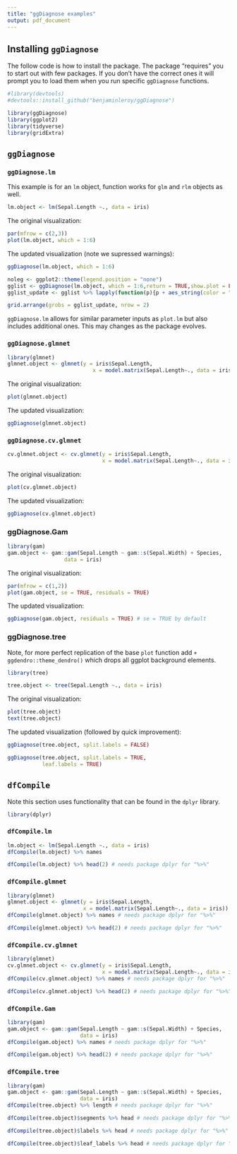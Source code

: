 ```yaml
---
title: "ggDiagnose examples"
output: pdf_document
---
```


## Installing `ggDiagnose`

The follow code is how to install the package. The package "requires" you to start out with few packages. If you don't have the correct ones it will prompt you to load them when you run specific `ggDiagnose` functions.

```r
#library(devtools)
#devtools::install_github("benjaminleroy/ggDiagnose")
```

```r
library(ggDiagnose)
library(ggplot2)
library(tidyverse)
library(gridExtra)
```

## `ggDiagnose`

### `ggDiagnose.lm` 

This example is for an `lm` object, function works for `glm` and `rlm` objects as well.

```r
lm.object <- lm(Sepal.Length ~., data = iris)
```


The original visualization:

```r
par(mfrow = c(2,3))
plot(lm.object, which = 1:6)
```

The updated visualization (note we supressed warnings):

```r
ggDiagnose(lm.object, which = 1:6)
```

```r
noleg <- ggplot2::theme(legend.position = "none")
gglist <- ggDiagnose(lm.object, which = 1:6,return = TRUE,show.plot = FALSE)$gglist
gglist_update <- gglist %>% lapply(function(p){p + aes_string(color = "Species") + noleg})

grid.arrange(grobs = gglist_update, nrow = 2)  
```


`ggDiagnose.lm` allows for similar parameter inputs as `plot.lm` but also includes additional ones. This may changes as the package evolves. 

### `ggDiagnose.glmnet`

```r
library(glmnet)
glmnet.object <- glmnet(y = iris$Sepal.Length, 
                           x = model.matrix(Sepal.Length~., data = iris))
```

The original visualization:

```r
plot(glmnet.object)
```

The updated visualization:

```r
ggDiagnose(glmnet.object)
```


### `ggDiagnose.cv.glmnet`

```r
cv.glmnet.object <- cv.glmnet(y = iris$Sepal.Length, 
                              x = model.matrix(Sepal.Length~., data = iris))
```

The original visualization:

```r
plot(cv.glmnet.object)
```

The updated visualization:

```r
ggDiagnose(cv.glmnet.object)
```

### ggDiagnose.Gam

```r
library(gam)
gam.object <- gam::gam(Sepal.Length ~ gam::s(Sepal.Width) + Species,
                  data = iris)
```

The original visualization:

```r
par(mfrow = c(1,2))
plot(gam.object, se = TRUE, residuals = TRUE)
```


The updated visualization:


```r
ggDiagnose(gam.object, residuals = TRUE) # se = TRUE by default

```


### ggDiagnose.tree

Note, for more perfect replication of the base `plot` function add `+ ggdendro::theme_dendro()` which drops all ggplot background elements.

```r
library(tree)

tree.object <- tree(Sepal.Length ~., data = iris)
```

The original visualization:

```r
plot(tree.object)
text(tree.object)
```


The updated visualization (followed by quick improvement):

```r
ggDiagnose(tree.object, split.labels = FALSE)
```


```r
ggDiagnose(tree.object, split.labels = TRUE,
           leaf.labels = TRUE)
```

## `dfCompile`

Note this section uses functionality that can be found in the `dplyr` library.

```r
library(dplyr)
```

### `dfCompile.lm`

```r
lm.object <- lm(Sepal.Length ~., data = iris)
dfCompile(lm.object) %>% names
```

```r
dfCompile(lm.object) %>% head(2) # needs package dplyr for "%>%"
```

### `dfCompile.glmnet`

```r
library(glmnet)
glmnet.object <- glmnet(y = iris$Sepal.Length,
                        x = model.matrix(Sepal.Length~., data = iris))
dfCompile(glmnet.object) %>% names # needs package dplyr for "%>%"
```

```r
dfCompile(glmnet.object) %>% head(2) # needs package dplyr for "%>%"
```

### `dfCompile.cv.glmnet`

```r
library(glmnet)
cv.glmnet.object <- cv.glmnet(y = iris$Sepal.Length,
                              x = model.matrix(Sepal.Length~., data = iris))
dfCompile(cv.glmnet.object) %>% names # needs package dplyr for "%>%"
```

```r
dfCompile(cv.glmnet.object) %>% head(2) # needs package dplyr for "%>%"
```

### `dfCompile.Gam`

```r
library(gam)
gam.object <- gam::gam(Sepal.Length ~ gam::s(Sepal.Width) + Species,
                       data = iris)
dfCompile(gam.object) %>% names # needs package dplyr for "%>%"
```

```r
dfCompile(gam.object) %>% head(2) # needs package dplyr for "%>%"
```

### `dfCompile.tree`

```r
library(gam)
gam.object <- gam::gam(Sepal.Length ~ gam::s(Sepal.Width) + Species,
                       data = iris)
dfCompile(tree.object) %>% length # needs package dplyr for "%>%"
```

```r
dfCompile(tree.object)$segments %>% head # needs package dplyr for "%>%"

dfCompile(tree.object)$labels %>% head # needs package dplyr for "%>%"

dfCompile(tree.object)$leaf_labels %>% head # needs package dplyr for "%>%"
```

